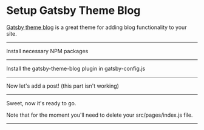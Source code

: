 # Setup Gatsby Theme Blog

[Gatsby theme blog](https://www.gatsbyjs.org/packages/gatsby-theme-blog/) is a great theme for adding blog functionality to your site.

---

Install necessary NPM packages

<NPMPackage name="gatsby-theme-blog" />
<NPMPackage name="gatsby-theme-blog-core" />

---

Install the gatsby-theme-blog plugin in gatsby-config.js

<GatsbyPlugin name="gatsby-theme-blog" />

---
Now let's add a post! (this part isn't working)

<File path="content/posts/first-blog.md" content="https://gist.githubusercontent.com/laurieontech/7a0c01a1cee0d99b74a519faa7a83d4a/raw/589dcc93ee2fca4bdedfab04fc16736dd5d9201e/first-blog.md" />

---

Sweet, now it's ready to go.

Note that for the moment you'll need to delete your src/pages/index.js file.

---
